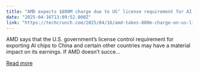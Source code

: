 ```yaml
---
title: "AMD expects $800M charge due to US’ license requirement for AI chips"
date: "2025-04-16T13:09:52.000Z"
link: "https://techcrunch.com/2025/04/16/amd-takes-800m-charge-on-us-license-requirement-for-ai-chips/"
---
```


AMD says that the U.S. government&#8217;s license control requirement for exporting AI chips to China and certain other countries may have a material impact on its earnings. If AMD doesn&#8217;t succe...

[Read more](https://techcrunch.com/2025/04/16/amd-takes-800m-charge-on-us-license-requirement-for-ai-chips/)
